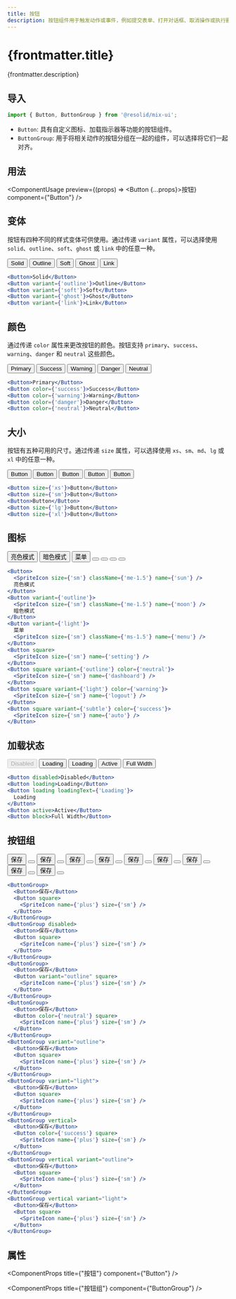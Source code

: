 ```yaml
---
title: 按钮
description: 按钮组件用于触发动作或事件，例如提交表单、打开对话框、取消操作或执行删除操作。
---
```




# {frontmatter.title}

{frontmatter.description}

## 导入

```js
import { Button, ButtonGroup } from '@resolid/mix-ui';
```

- `Button`: 具有自定义图标、加载指示器等功能的按钮组件。
- `ButtonGroup`: 用于将相关动作的按钮分组在一起的组件，可以选择将它们一起对齐。

## 用法

<ComponentUsage preview={(props) => <Button {...props}>按钮</Button>} component={"Button"} />

## 变体

按钮有四种不同的样式变体可供使用。通过传递 `variant` 属性，可以选择使用 `solid`、`outline`、`soft`、`ghost` 或 `link` 中的任意一种。

<section className={'demo group'}>
  <div
    className={'p-3 not-prose rounded-t border flex flex-row gap-3 items-center overflow-x-auto scrollbar scrollbar-thin'}>
    <Button>Solid</Button>
    <Button variant={'outline'}>Outline</Button>
    <Button variant={'soft'}>Soft</Button>
    <Button variant={'ghost'}>Ghost</Button>
    <Button variant={'link'}>Link</Button>
  </div>

  ```jsx
  <Button>Solid</Button>
  <Button variant={'outline'}>Outline</Button>
  <Button variant={'soft'}>Soft</Button>
  <Button variant={'ghost'}>Ghost</Button>
  <Button variant={'link'}>Link</Button>
  ```
</section>

## 颜色

通过传递 `color` 属性来更改按钮的颜色。按钮支持 `primary`、`success`、`warning`、`danger` 和 `neutral` 这些颜色。

<section className={'demo group'}>
  <div
    className={'p-3 not-prose rounded-t border flex flex-row gap-3 items-center overflow-x-auto scrollbar scrollbar-thin'}>
    <Button>Primary</Button>
    <Button color={'success'}>Success</Button>
    <Button color={'warning'}>Warning</Button>
    <Button color={'danger'}>Danger</Button>
    <Button color={'neutral'}>Neutral</Button>
  </div>

  ```jsx
  <Button>Primary</Button>
  <Button color={'success'}>Success</Button>
  <Button color={'warning'}>Warning</Button>
  <Button color={'danger'}>Danger</Button>
  <Button color={'neutral'}>Neutral</Button>
  ```
</section>

## 大小

按钮有五种可用的尺寸。通过传递 `size` 属性，可以选择使用 `xs`、`sm`、`md`、`lg` 或 `xl` 中的任意一种。

<section className={'demo group'}>
  <div
    className={'p-3 not-prose rounded-t border flex flex-row gap-3 items-center overflow-x-auto scrollbar scrollbar-thin'}>
    <Button size={'xs'}>Button</Button>
    <Button size={'sm'}>Button</Button>
    <Button>Button</Button>
    <Button size={'lg'}>Button</Button>
    <Button size={'xl'}>Button</Button>
  </div>

  ```jsx
  <Button size={'xs'}>Button</Button>
  <Button size={'sm'}>Button</Button>
  <Button>Button</Button>
  <Button size={'lg'}>Button</Button>
  <Button size={'xl'}>Button</Button>
  ```
</section>

## 图标

<section className={'demo group'}>
  <div
    className={'p-3 not-prose rounded-t border flex flex-row gap-3 items-center overflow-x-auto scrollbar scrollbar-thin'}>
    <Button>
      <SpriteIcon size={'sm'} className={'me-1.5'} name={'sun'} />
      亮色模式
    </Button>
    <Button variant={'outline'}>
      <SpriteIcon size={'sm'} className={'me-1.5'} name={'moon'} />
      暗色模式
    </Button>
    <Button variant={'light'}>
      菜单
      <SpriteIcon size={'sm'} className={'ms-1.5'} name={'menu'} />
    </Button>
    <Button square>
      <SpriteIcon size={'sm'} name={'setting'} />
    </Button>
    <Button square variant={'outline'} color={'neutral'}>
      <SpriteIcon size={'sm'} name={'dashboard'} />
    </Button>
    <Button square variant={'light'} color={'warning'}>
      <SpriteIcon size={'sm'} name={'logout'} />
    </Button>
    <Button square variant={'subtle'} color={'success'}>
      <SpriteIcon size={'sm'} name={'auto'} />
    </Button>
  </div>

  ```jsx
  <Button>
    <SpriteIcon size={'sm'} className={'me-1.5'} name={'sun'} />
    亮色模式
  </Button>
  <Button variant={'outline'}>
    <SpriteIcon size={'sm'} className={'me-1.5'} name={'moon'} />
    暗色模式
  </Button>
  <Button variant={'light'}>
    菜单
    <SpriteIcon size={'sm'} className={'ms-1.5'} name={'menu'} />
  </Button>
  <Button square>
    <SpriteIcon size={'sm'} name={'setting'} />
  </Button>
  <Button square variant={'outline'} color={'neutral'}>
    <SpriteIcon size={'sm'} name={'dashboard'} />
  </Button>
  <Button square variant={'light'} color={'warning'}>
    <SpriteIcon size={'sm'} name={'logout'} />
  </Button>
  <Button square variant={'subtle'} color={'success'}>
    <SpriteIcon size={'sm'} name={'auto'} />
  </Button>
  ```
</section>

## 加载状态

<section className={'demo group'}>
  <div
    className={'p-3 not-prose rounded-t border flex flex-row gap-3 items-center overflow-x-auto scrollbar scrollbar-thin'}>
    <Button disabled>Disabled</Button>
    <Button loading>Loading</Button>
    <Button loading loadingText={'Loading'}>
      Loading
    </Button>
    <Button active>Active</Button>
    <Button block>Full Width</Button>
  </div>

  ```jsx
  <Button disabled>Disabled</Button>
  <Button loading>Loading</Button>
  <Button loading loadingText={'Loading'}>
    Loading
  </Button>
  <Button active>Active</Button>
  <Button block>Full Width</Button>
  ```
</section>

## 按钮组

<section className={'demo group'}>
  <div
    className={'p-3 not-prose rounded-t border flex flex-row gap-3 items-center overflow-x-auto scrollbar scrollbar-thin'}>
    <ButtonGroup>
      <Button>保存</Button>
      <Button square>
        <SpriteIcon name={'plus'} size={'sm'} />
      </Button>
    </ButtonGroup>
    <ButtonGroup disabled>
      <Button>保存</Button>
      <Button square>
        <SpriteIcon name={'plus'} size={'sm'} />
      </Button>
    </ButtonGroup>
    <ButtonGroup>
      <Button>保存</Button>
      <Button variant="outline" square>
        <SpriteIcon name={'plus'} size={'sm'} />
      </Button>
    </ButtonGroup>
    <ButtonGroup>
      <Button>保存</Button>
      <Button color={'neutral'} square>
        <SpriteIcon name={'plus'} size={'sm'} />
      </Button>
    </ButtonGroup>
    <ButtonGroup variant="outline">
      <Button>保存</Button>
      <Button square>
        <SpriteIcon name={'plus'} size={'sm'} />
      </Button>
    </ButtonGroup>
    <ButtonGroup variant="light">
      <Button>保存</Button>
      <Button square>
        <SpriteIcon name={'plus'} size={'sm'} />
      </Button>
    </ButtonGroup>
    <ButtonGroup vertical>
      <Button>保存</Button>
      <Button color={'success'} square>
        <SpriteIcon name={'plus'} size={'sm'} />
      </Button>
    </ButtonGroup>
    <ButtonGroup vertical variant="outline">
      <Button>保存</Button>
      <Button square>
        <SpriteIcon name={'plus'} size={'sm'} />
      </Button>
    </ButtonGroup>
    <ButtonGroup vertical variant="light">
      <Button>保存</Button>
      <Button square>
        <SpriteIcon name={'plus'} size={'sm'} />
      </Button>
    </ButtonGroup>
  </div>

  ```jsx
  <ButtonGroup>
    <Button>保存</Button>
    <Button square>
      <SpriteIcon name={'plus'} size={'sm'} />
    </Button>
  </ButtonGroup>
  <ButtonGroup disabled>
    <Button>保存</Button>
    <Button square>
      <SpriteIcon name={'plus'} size={'sm'} />
    </Button>
  </ButtonGroup>
  <ButtonGroup>
    <Button>保存</Button>
    <Button variant="outline" square>
      <SpriteIcon name={'plus'} size={'sm'} />
    </Button>
  </ButtonGroup>
  <ButtonGroup>
    <Button>保存</Button>
    <Button color={'neutral'} square>
      <SpriteIcon name={'plus'} size={'sm'} />
    </Button>
  </ButtonGroup>
  <ButtonGroup variant="outline">
    <Button>保存</Button>
    <Button square>
      <SpriteIcon name={'plus'} size={'sm'} />
    </Button>
  </ButtonGroup>
  <ButtonGroup variant="light">
    <Button>保存</Button>
    <Button square>
      <SpriteIcon name={'plus'} size={'sm'} />
    </Button>
  </ButtonGroup>
  <ButtonGroup vertical>
    <Button>保存</Button>
    <Button color={'success'} square>
      <SpriteIcon name={'plus'} size={'sm'} />
    </Button>
  </ButtonGroup>
  <ButtonGroup vertical variant="outline">
    <Button>保存</Button>
    <Button square>
      <SpriteIcon name={'plus'} size={'sm'} />
    </Button>
  </ButtonGroup>
  <ButtonGroup vertical variant="light">
    <Button>保存</Button>
    <Button square>
      <SpriteIcon name={'plus'} size={'sm'} />
    </Button>
  </ButtonGroup>
  ```

</section>

## 属性

<ComponentProps title={"按钮"} component={"Button"} />

<ComponentProps title={"按钮组"} component={"ButtonGroup"} />
